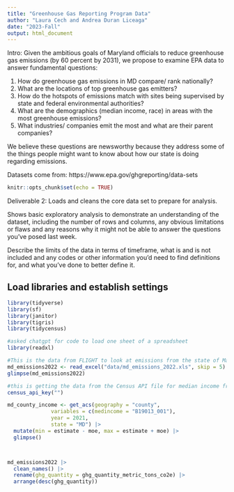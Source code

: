 ```yaml
---
title: "Greenhouse Gas Reporting Program Data"
author: "Laura Cech and Andrea Duran Liceaga"
date: "2023-Fall"
output: html_document
---
```


Intro: Given the ambitious goals of Maryland officials to reduce greenhouse gas emissions (by 60 percent by 2031), we propose to examine EPA data to answer fundamental questions:

1. How do greenhouse gas emissions in MD compare/ rank nationally? 
2. What are the locations of top greenhouse gas emitters?
3. How do the hotspots of emissions match with sites being supervised by state and federal environmental authorities? 
4. What are the demographics (median income, race) in areas with the most greenhouse emissions?
5. What industries/ companies emit the most and what are their parent companies? 

We believe these questions are newsworthy because they address some of the things people might want to know about how our state is doing regarding emissions.

Datasets come from: https://www.epa.gov/ghgreporting/data-sets

```r
knitr::opts_chunk$set(echo = TRUE)
```
 
Deliverable 2:
Loads and cleans the core data set to prepare for analysis. 

Shows basic exploratory analysis to demonstrate an understanding of the dataset, including the number of rows and columns, any obvious limitations or flaws and any reasons why it might not be able to answer the questions you've posed last week.



Describe the limits of the data in terms of timeframe, what is and is not included and any codes or other information you'd need to find definitions for, and what you've done to better define it.

## Load libraries and establish settings


```r
library(tidyverse)
library(sf)
library(janitor)
library(tigris)
library(tidycensus)

```


```r
#asked chatgpt for code to load one sheet of a spreadsheet
library(readxl) 

#This is the data from FLIGHT to look at emissions from the state of Maryland
md_emissions2022 <- read_excel("data/md_emissions_2022.xls", skip = 5) 
glimpse(md_emissions2022)

#this is getting the data from the Census API file for median income from 2021 by County in the state of Maryland.
census_api_key("")

md_county_income <- get_acs(geography = "county",
              variables = c(medincome = "B19013_001"),
              year = 2021,
              state = "MD") |> 
  mutate(min = estimate - moe, max = estimate + moe) |> 
  glimpse()




```
```r
md_emissions2022 |> 
  clean_names() |> 
  rename(ghg_quantity = ghg_quantity_metric_tons_co2e) |> 
  arrange(desc(ghg_quantity))
```

